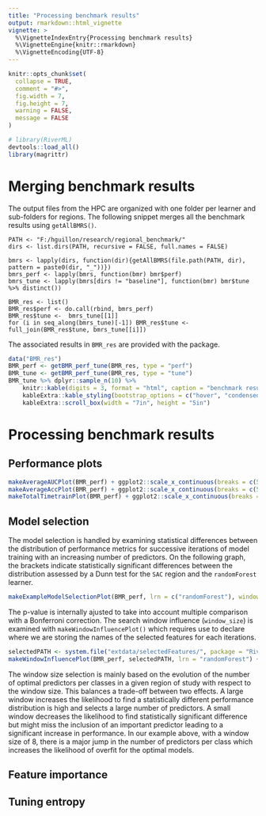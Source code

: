 ```yaml
---
title: "Processing benchmark results"
output: rmarkdown::html_vignette
vignette: >
  %\VignetteIndexEntry{Processing benchmark results}
  %\VignetteEngine{knitr::rmarkdown}
  %\VignetteEncoding{UTF-8}
---
```


```r
knitr::opts_chunk$set(
  collapse = TRUE,
  comment = "#>",
  fig.width = 7,
  fig.height = 7,
  warning = FALSE,
  message = FALSE
)
```

```r
# library(RiverML)
devtools::load_all()
library(magrittr)
```

# Merging benchmark results

The output files from the HPC are organized with one folder per learner and sub-folders for regions.
The following snippet merges all the benchmark results using `getAllBMRS()`.

```
PATH <- "F:/hguillon/research/regional_benchmark/"
dirs <- list.dirs(PATH, recursive = FALSE, full.names = FALSE)

bmrs <- lapply(dirs, function(dir){getAllBMRS(file.path(PATH, dir), pattern = paste0(dir, "_"))})
bmrs_perf <- lapply(bmrs, function(bmr) bmr$perf)
bmrs_tune <- lapply(bmrs[dirs != "baseline"], function(bmr) bmr$tune  %>% distinct())

BMR_res <- list()
BMR_res$perf <- do.call(rbind, bmrs_perf)
BMR_res$tune <-  bmrs_tune[[1]]
for (i in seq_along(bmrs_tune)[-1]) BMR_res$tune <- full_join(BMR_res$tune, bmrs_tune[[i]])
```

The associated results in `BMR_res` are provided with the package.

```r
data("BMR_res")
BMR_perf <- getBMR_perf_tune(BMR_res, type = "perf")
BMR_tune <- getBMR_perf_tune(BMR_res, type = "tune")
BMR_tune %>% dplyr::sample_n(10) %>%
	knitr::kable(digits = 3, format = "html", caption = "benchmark results") %>% 
	kableExtra::kable_styling(bootstrap_options = c("hover", "condensed")) %>% 
	kableExtra::scroll_box(width = "7in", height = "5in")
```

# Processing benchmark results

## Performance plots

```r
makeAverageAUCPlot(BMR_perf) + ggplot2::scale_x_continuous(breaks = c(5, 25, 50))
makeAverageAccPlot(BMR_perf) + ggplot2::scale_x_continuous(breaks = c(5, 25, 50))
makeTotalTimetrainPlot(BMR_perf) + ggplot2::scale_x_continuous(breaks = c(5, 25, 50))
```

## Model selection

The model selection is handled by examining statistical differences between the distribution of performance metrics for successive iterations of model training with an increasing number of predictors.
On the following graph, the brackets indicate statistically significant differences between the distribution assessed by a Dunn test for the `SAC` region and the `randomForest` learner.

```r
makeExampleModelSelectionPlot(BMR_perf, lrn = c("randomForest"), window_size = 7)[["SAC"]]
```

The p-value is internally ajusted to take into account multiple comparison with a Bonferroni correction.
The search window influence (`window_size`) is examined with `makeWindowInfluencePlot()` which requires use to declare where we are storing the names of the selected features for each iterations.

```r
selectedPATH <- system.file("extdata/selectedFeatures/", package = "RiverML")
makeWindowInfluencePlot(BMR_perf, selectedPATH, lrn = "randomForest") + ggplot2::xlim(c(0,20))
```

The window size selection is mainly based on the evolution of the number of optimal predictors per classes in a given region of study with respect to the window size.
This balances a trade-off between two effects.
A large window increases the likelihood to find a statistically different performance distribution is high and selects a large number of predictors.
A small window decreases the likelihood to find statistically significant difference but might miss the inclusion of an important predictor leading to a significant increase in performance.
In our example above, with a window size of 8, there is a major jump in the number of predictors per class which increases the likelihood of overfit for the optimal models.

## Feature importance

## Tuning entropy